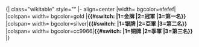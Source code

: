 <noinclude>{| </noinclude>class="wikitable" style="{{{style|}}}"
|- align=center
|width={{{labelwidth|180px}}} bgcolor=efefef|'''{{{type|届数}}}'''
|colspan={{{columns|1}}} width={{{width|220px}}} bgcolor=gold  |'''{{#switch:{{{medal_display_text|1}}} |1=金牌 |2=冠軍 |3=第一名}}'''
|colspan={{{columns|1}}} width={{{width|220px}}} bgcolor=silver|'''{{#switch:{{{medal_display_text|1}}} |1=银牌 |2=亞軍 |3=第二名}}'''
|colspan={{{columns|1}}} width={{{width|220px}}} bgcolor=cc9966|'''{{#switch:{{{medal_display_text|1}}} |1=铜牌 |2=季軍 |3=第三名}}'''<noinclude>
|}
{{doc}}</noinclude>